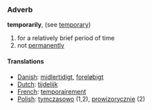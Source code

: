 ===Adverb===
'''temporarily''', (see [[temporary]])

#for a relatively brief period of time
#not [[permanently]]

====Translations====
*[[Danish]]: [[midlertidigt]], [[foreløbigt]]
*[[Dutch]]: [[tijdelijk]]
*[[French]]: [[temporairement]]
*[[Polish]]: [[tymczasowo]] (1,2), [[prowizorycznie]] (2)